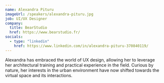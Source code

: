 ```yaml
---
name: Alexandra Pituru
imageUrl: /speakers/alexandra-pituru.jpg
job: UI/UX Designer
company:
  title: BearStudio
  href: https://www.bearstudio.fr/
socials:
  - type: "linkedin"
    href: https://www.linkedin.com/in/alexandra-pituru-370840119/
---
```


​Alexandra has embraced the world of UX design, allowing her to leverage her architectural training and practical experience in the field. Curious by nature, her interests in the urban environment have now shifted towards the virtual space and its interactions.
